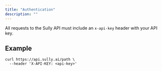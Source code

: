 ```yaml
---
title: "Authentication"
description: ""
---
```


All requests to the Sully API must include an `x-api-key` header with your API key.

## Example

```shell
curl https://api.sully.ai/path \
  --header 'X-API-KEY: <api-key>'
```
